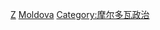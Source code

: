 {{Commonscat|Politicians of Moldova}}

[[Category:各职业摩尔多瓦人|Z]]
[[Category:欧洲各国政治人物|Moldova]]
[[Category:摩尔多瓦政治|Category:摩尔多瓦政治]]